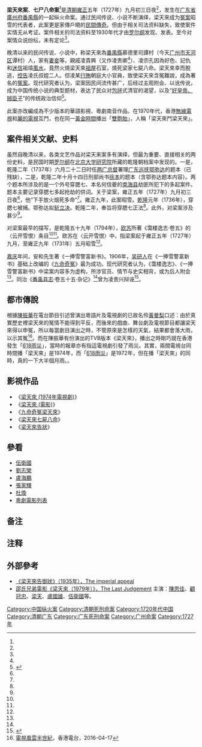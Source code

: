 '''梁天來案'''、'''七尸八命案'''<ref name="a1"/>是[[清朝|清朝]][[雍正|雍正]]五年（1727年）九月初三日夜<ref name="a2"/>，发生在[[广东省|广东省]][[廣州府|廣州府]][[番禺縣|番禺縣]]的一起纵火命案。通过民间传说、小说不断演绎，梁天來成为[[冤案|冤案]]昭雪的代表者，此案更是家傳戶曉的[[民間傳奇|民間傳奇]]。但由于相关司法资料缺失，致使案件实情无从考证。案件相关的司法资料至1930年代才由[[罗尔纲|罗尔纲]]发现、发表{{efn|根据周宝东文章<ref name="a1"/>，[[罗尔纲|罗尔纲]]与题本相关的两篇文章分别发表于1936年8月16日、12月6日的天津《[[益世报|益世报]]》副刊《史学》。}}。至今对案情众说纷纭，未有定论<ref name="a1"/>。

晚清以来的民间传说、小说中，称梁天來為[[番禺縣|番禺縣]]慕德里司譚村（今天[[广州市|广州市]][[天河区|天河区]]谭村）人，家有[[妻|妻]][[妾|妾]]等。親戚凌貴興（又作凌贵卿<ref name="a2"/>）、凌宗孔因為好色、記仇和[[迷信|迷信]]祖墳[[風水|風水]]，竟然火燒梁天來[[祖屋|祖屋]]石室，燒死梁家七屍八命。梁天來幸而脫逃，[[訴訟|控告]]凌氏叔姪二人。但凌某[[行賄|行賄]]朝庭大小官員，致使梁天來含冤難說，成為著名的[[冤案|冤案]]。现代研究者认为，梁案因民间流传甚广，后经过主观附会、以讹传讹，成为中国传统小说的典型题材，表达了民众对[[包拯|包拯]]式清官的渴望，以及“[[清君侧|好皇帝、贼臣子]]”的传统政治信仰<ref name="a2">{{cite journal en
|quotes = 
|last = 
|first = 
|author = 张秀英
|coauthors = 
|date = 2000
|year = 
|month = 
|title = 《雍正朝“广东九命案”始末考》
|journal = 济南教育学院学报
|volume = 
|issue = 2000年第2期
|pages = 6-8
|publisher = 济南教育学院学报
|location = 山东省济南市
|issn = 1673-4270
|pmid = 
|doi = 
|bibcode = 
|oclc = 
|id = 
|url = http://www.cnki.com.cn/Article/CJFDTotal-MQXS201801015.htm
|language = Zh-hans
|format = 
|accessdate = 
|laysummary = 
|laysource = 
|laydate = 
|quote = 
|archive-date = 2019-05-20
|archive-url = https://web.archive.org/web/20190520225959/http://www.cnki.com.cn/Article/CJFDTOTAL-MQXS201801015.htm
|dead-url = no
}}</ref>。

此案亦改編成為不少版本的華語影視、粵劇南音作品。在1970年代，香港[[無線電視|無線電視]]和[[麗的電視|麗的電視]]互鬥，也在同一[[黃金時間|黃金時間]]播出「[[雙胞胎|雙胞胎]]」，人稱「梁天來鬥梁天來」。

== 案件相关文献、史料 ==

虽然自晚清以来，各类文艺作品对梁天来案多有演绎，但最为重要、直接相关的两份史料，是民国时期[[罗尔纲|罗尔纲]]在[[北京大学|北京大学]][[北京大学研究院|研究院]]所藏的乾隆朝档案中发现的。一是，乾隆二年（1737年）六月二十二日时任[[两广总督|两广总督]]署理[[广东巡抚|广东巡抚]][[鄂彌達|鄂弥达]]的题本（已残缺），二是，乾隆二年十月十四日刑部尚书[[徐本|徐本]]的题本（含鄂弥达题本内容）。两个题本所涉及的是一个外号穿腮七、本名何信夔的[[南海县|南海县]]劫匪所犯下的多起案件。题本主要记录穿腮七多起抢劫的供词。关于梁案，雍正五年（1727年）九月初三日夜<ref name="a2"/>，他“下手放火烟死多命”<ref name="a1"/>。雍正九年，此案昭雪。[[乾隆|乾隆]]元年（1736年），穿腮七被捕。鄂弥达拟[[斩立决|斩立决]]。乾隆二年，奉旨将穿腮七正法<ref name="a2"/>。此外，对梁案涉及甚少<ref name="a1"/>。

对梁案最早的描写，是乾隆五十九年（1794年），[[欧苏|欧苏]]所著《霭楼逸志·卷五》的〈云开雪恨〉条目<ref name="a1"/><ref name="a2"/>。欧苏在〈云开雪恨〉中，指梁案起于雍正五年（1727年）九月，至雍正九年（1731年）五月昭雪<ref name="a2"/>。

[[嘉庆|嘉庆]]年间，安和先生著《一捧雪警富新书》。1906年，[[吳沃堯|吴研人]]在《一捧雪警富新书》基础上改编的《[[九命奇冤|九命奇冤]]》最为成功。现代研究者认为，《霭楼逸志》、《一捧雪警富新书》中梁案内容多为虚构，所涉官员、情节与史实相背，或为后人附会<ref name="a1"/>。同治《[[番禹县志|番禹县志]]·卷五十五·杂记》<ref name="a2"/>曾为凌贵兴辩诬<ref name="a1">{{cite journal en
|quotes = 
|last = 
|first = 
|author = 周宝东
|coauthors = 
|date = 2018
|year = 
|month = 
|title = 《历史与文学的错位：晚清小说<九命奇冤>本事考论》
|journal = 明清小说研究
|volume = 
|issue = 2018年01期
|pages = 193-206
|publisher = 江苏省社会科学院文学研究所、明清小说研究中心
|location = 江苏省南京市
|issn = 1004-3330
|pmid = 
|doi = 
|bibcode = 
|oclc = 
|id = 
|url = http://www.cnki.com.cn/Article/CJFDTotal-MQXS201801015.htm
|language = Zh-hans
|format = 
|accessdate = 
|laysummary = 
|laysource = 
|laydate = 
|quote = 
|archive-date = 2019-05-20
|archive-url = https://web.archive.org/web/20190520225959/http://www.cnki.com.cn/Article/CJFDTOTAL-MQXS201801015.htm
|dead-url = no
}}</ref>。

==都市傳說==

根據[[陳振華|陳振華]]在電台節目引述曾演出粵語片及電視劇的已故名伶[[黃曼梨|黃曼梨]]口述：由於真實歷史裡梁天來的冤情不能得到平反，而後來的戲曲、舞台劇及電視節目都讓梁天來得以申冤，所以每當劇目演出之時，不管原來是怎樣的天氣，結果都會落大雨，以示其冤<ref>[[電視風雲半世紀|電視風雲半世紀]]，香港電台，2016-04-17</ref>。而在陳振華有份演出的TVB版本《梁天來》，播出之時剛巧就在香港發生「[[618雨災|618雨災]]」，當時的報章亦有指這電視劇引發了雨災。其實，兩間電視台同時間播「梁天來」是1974年，而「[[618雨災|618雨災]]」是1972年，但在播「梁天來」的同時，真的一下大半個月雨。。

==影視作品==
* 《[[梁天來_(1974年電視劇)|梁天來 (1974年電視劇)]]》
* 《[[梁天來_(電影)|梁天來 (電影)]]》
* 《[[九命奇冤梁天來|九命奇冤梁天來]]》
* 《[[梁天來七屍八命|梁天來七屍八命]]》
* 《[[梁天來告狀|梁天來告狀]]》

==參看==

* [[伍衛國|伍衛國]]
* [[劉志榮|劉志榮]]
* [[盧海鵬|盧海鵬]]
* [[張家輝|張家輝]]
* [[杜煥|杜煥]]
* [[粵劇電影列表|粵劇電影列表]]

== 备注 ==
{{notelist}}

== 注释  ==

{{Reflist}}

==外部參考==
* [https://web.archive.org/web/20080307202159/http://hk.cnmdb.com/title/46600/ 《梁天來告御狀》（1935年），The imperial appeal]
* [http://www.dianying.com/ft/title/ltl1979 邵氏兄弟電影《梁天來（1979年）》，The Last Judgement] {{Wayback|url=http://www.dianying.com/ft/title/ltl1979 |date=20080315061600 }} 主演：[[陳思佳|陳思佳]]、[[顧冠忠|顧冠忠]]、[[梁天_(香港)|梁天]]、[[盧國雄|盧國雄]]、[[伍衛國|伍衛國]]等。

[[Category:中国纵火案|Category:中国纵火案]]
[[Category:清朝死刑命案|Category:清朝死刑命案]]
[[Category:1720年代中国|Category:1720年代中国]]
[[Category:清朝广东|Category:清朝广东]]
[[Category:广东死刑命案|Category:广东死刑命案]]
[[Category:广州命案|Category:广州命案]]
[[Category:1727年|Category:1727年]]
